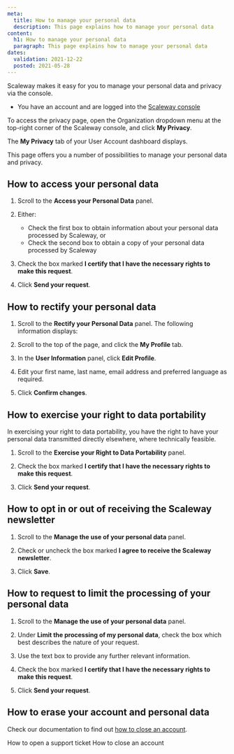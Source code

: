 ```yaml
---
meta:
  title: How to manage your personal data
  description: This page explains how to manage your personal data
content:
  h1: How to manage your personal data
  paragraph: This page explains how to manage your personal data
dates:
  validation: 2021-12-22
  posted: 2021-05-28
---
```


Scaleway makes it easy for you to manage your personal data and privacy via the console.

<Message type="requirement">

  - You have an account and are logged into the [Scaleway console](https://console.scaleway.com) 

</Message>

To access the privacy page, open the Organization dropdown menu at the top-right corner of the Scaleway console, and click **My Privacy**.

  <Lightbox src="scaleway-org-my-privacy.png" alt="" />

The **My Privacy** tab of your User Account dashboard displays.

This page offers you a number of possibilities to manage your personal data and privacy.

## How to access your personal data

1. Scroll to the **Access your Personal Data** panel.

  <Lightbox src="scaleway-access-personal-data.png" alt="" />

2. Either:

    - Check the first box to obtain information about your personal data processed by Scaleway, or
    - Check the second box to obtain a copy of your personal data processed by Scaleway

3. Check the box marked **I certify that I have the necessary rights to make this request**.

4. Click **Send your request**.

## How to rectify your personal data

1. Scroll to the **Rectify your Personal Data** panel. The following information displays:

  <Lightbox src="scaleway-rectify-personal-data.png" alt="" />

2. Scroll to the top of the page, and click the **My Profile** tab.

3. In the **User Information** panel, click **Edit Profile**.

4. Edit your first name, last name, email address and preferred language as required.

5. Click **Confirm changes**.

## How to exercise your right to data portability

In exercising your right to data portability, you have the right to have your personal data transmitted directly elsewhere, where technically feasible.

1. Scroll to the **Exercise your Right to Data Portability** panel.

  <Lightbox src="scaleway-exercise-right-portability.png" alt="" />

2. Check the box marked **I certify that I have the necessary rights to make this request**.

3. Click **Send your request**.

## How to opt in or out of receiving the Scaleway newsletter

1. Scroll to the **Manage the use of your personal data** panel.

  <Lightbox src="scaleway-manage-data.png" alt="" />

2. Check or uncheck the box marked **I agree to receive the Scaleway newsletter**.

3. Click **Save**.

## How to request to limit the processing of your personal data

1. Scroll to the **Manage the use of your personal data** panel.

  <Lightbox src="scaleway-manage-data.png" alt="" />

2. Under **Limit the processing of my personal data**, check the box which best describes the nature of your request.

3. Use the text box to provide any further relevant information.

4. Check the box marked **I certify that I have the necessary rights to make this request**.

5. Click **Send your request**.

## How to erase your account and personal data

Check our documentation to find out [how to close an account](/console/my-account/how-to/close-account/).

<Navigation title="See Also">
  <PreviousButton to="/console/my-account/how-to/open-a-support-ticket/">How to open a support ticket</PreviousButton>
  <NextButton to="/console/my-account/how-to/close-account/">How to close an account</NextButton>
</Navigation>
